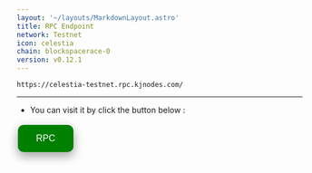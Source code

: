 ```yaml
---
layout: '~/layouts/MarkdownLayout.astro'
title: RPC Endpoint
network: Testnet
icon: celestia
chain: blockspacerace-0
version: v0.12.1
---
```

```
https://celestia-testnet.rpc.kjnodes.com/
```
--------------

- You can visit it by click the button below :
<a href="https://celestia-testnet.rpc.kjnodes.com/" target="_blank">
  <button style="background-color: green; border: none; color: white; padding: 15px 32px; text-align: center; text-decoration: none; display: inline-block; font-size: 16px; margin: 4px 2px; cursor: pointer; border-radius: 10px; box-shadow: 0 8px 16px 0 rgba(0,0,0,0.2), 0 6px 20px 0 rgba(0,0,0,0.19);" onmouseover="this.style.boxShadow='0 0 0 4px rgba(0,255,0,0.5)'" onmouseout="this.style.boxShadow='0 8px 16px 0 rgba(0,0,0,0.2), 0 6px 20px 0 rgba(0,0,0,0.19)'">RPC</button>
</a>
